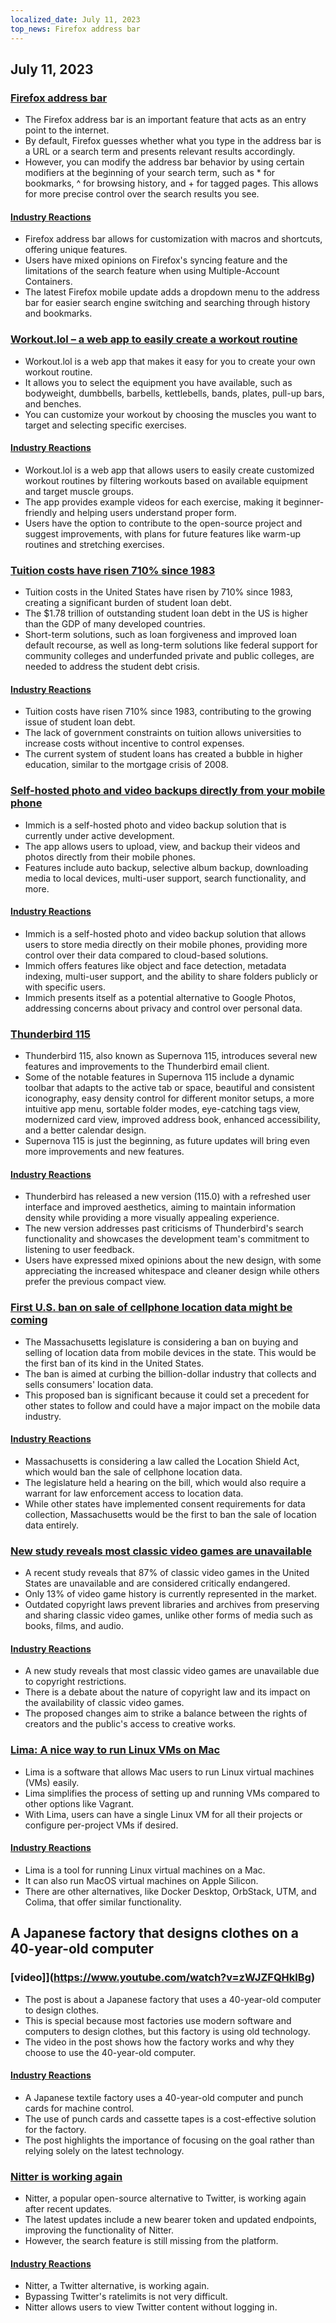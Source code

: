 ```yaml
---
localized_date: July 11, 2023
top_news: Firefox address bar
---
```




<CallToAction />

<Steps>

## July 11, 2023

### [Firefox address bar](https://wiki.tilde.institute/w/firefox-address-bar-tips)

- The Firefox address bar is an important feature that acts as an entry point to the internet.
- By default, Firefox guesses whether what you type in the address bar is a URL or a search term and presents relevant results accordingly.
- However, you can modify the address bar behavior by using certain modifiers at the beginning of your search term, such as \* for bookmarks, ^ for browsing history, and + for tagged pages. This allows for more precise control over the search results you see.

#### [Industry Reactions](http://news.ycombinator.com/item?id=36666116)

- Firefox address bar allows for customization with macros and shortcuts, offering unique features.
- Users have mixed opinions on Firefox's syncing feature and the limitations of the search feature when using Multiple-Account Containers.
- The latest Firefox mobile update adds a dropdown menu to the address bar for easier search engine switching and searching through history and bookmarks.

### [Workout.lol – a web app to easily create a workout routine](https://workout.lol)

- Workout.lol is a web app that makes it easy for you to create your own workout routine.
- It allows you to select the equipment you have available, such as bodyweight, dumbbells, barbells, kettlebells, bands, plates, pull-up bars, and benches.
- You can customize your workout by choosing the muscles you want to target and selecting specific exercises.

#### [Industry Reactions](http://news.ycombinator.com/item?id=36662655)

- Workout.lol is a web app that allows users to easily create customized workout routines by filtering workouts based on available equipment and target muscle groups.
- The app provides example videos for each exercise, making it beginner-friendly and helping users understand proper form.
- Users have the option to contribute to the open-source project and suggest improvements, with plans for future features like warm-up routines and stretching exercises.

### [Tuition costs have risen 710% since 1983](https://statecraft.beehiiv.com/p/student-loan-debt-forgiveness)

- Tuition costs in the United States have risen by 710% since 1983, creating a significant burden of student loan debt.
- The $1.78 trillion of outstanding student loan debt in the US is higher than the GDP of many developed countries.
- Short-term solutions, such as loan forgiveness and improved loan default recourse, as well as long-term solutions like federal support for community colleges and underfunded private and public colleges, are needed to address the student debt crisis.

#### [Industry Reactions](http://news.ycombinator.com/item?id=36669253)

- Tuition costs have risen 710% since 1983, contributing to the growing issue of student loan debt.
- The lack of government constraints on tuition allows universities to increase costs without incentive to control expenses.
- The current system of student loans has created a bubble in higher education, similar to the mortgage crisis of 2008.

### [Self-hosted photo and video backups directly from your mobile phone](https://github.com/immich-app/immich)

- Immich is a self-hosted photo and video backup solution that is currently under active development.
- The app allows users to upload, view, and backup their videos and photos directly from their mobile phones.
- Features include auto backup, selective album backup, downloading media to local devices, multi-user support, search functionality, and more.

#### [Industry Reactions](http://news.ycombinator.com/item?id=36673224)

- Immich is a self-hosted photo and video backup solution that allows users to store media directly on their mobile phones, providing more control over their data compared to cloud-based solutions.
- Immich offers features like object and face detection, metadata indexing, multi-user support, and the ability to share folders publicly or with specific users.
- Immich presents itself as a potential alternative to Google Photos, addressing concerns about privacy and control over personal data.

### [Thunderbird 115](https://www.thunderbird.net/en-US/thunderbird/115.0/whatsnew/)

- Thunderbird 115, also known as Supernova 115, introduces several new features and improvements to the Thunderbird email client.
- Some of the notable features in Supernova 115 include a dynamic toolbar that adapts to the active tab or space, beautiful and consistent iconography, easy density control for different monitor setups, a more intuitive app menu, sortable folder modes, eye-catching tags view, modernized card view, improved address book, enhanced accessibility, and a better calendar design.
- Supernova 115 is just the beginning, as future updates will bring even more improvements and new features.

#### [Industry Reactions](http://news.ycombinator.com/item?id=36664113)

- Thunderbird has released a new version (115.0) with a refreshed user interface and improved aesthetics, aiming to maintain information density while providing a more visually appealing experience.
- The new version addresses past criticisms of Thunderbird's search functionality and showcases the development team's commitment to listening to user feedback.
- Users have expressed mixed opinions about the new design, with some appreciating the increased whitespace and cleaner design while others prefer the previous compact view.

### [First U.S. ban on sale of cellphone location data might be coming](https://www.wsj.com/articles/first-u-s-ban-on-sale-of-cellphone-location-data-might-be-coming-fbe47e53)

- The Massachusetts legislature is considering a ban on buying and selling of location data from mobile devices in the state. This would be the first ban of its kind in the United States.
- The ban is aimed at curbing the billion-dollar industry that collects and sells consumers' location data.
- This proposed ban is significant because it could set a precedent for other states to follow and could have a major impact on the mobile data industry.

#### [Industry Reactions](http://news.ycombinator.com/item?id=36667848)

- Massachusetts is considering a law called the Location Shield Act, which would ban the sale of cellphone location data.
- The legislature held a hearing on the bill, which would also require a warrant for law enforcement access to location data.
- While other states have implemented consent requirements for data collection, Massachusetts would be the first to ban the sale of location data entirely.

### [New study reveals most classic video games are unavailable](https://gamehistory.org/87percent/)

- A recent study reveals that 87% of classic video games in the United States are unavailable and are considered critically endangered.
- Only 13% of video game history is currently represented in the market.
- Outdated copyright laws prevent libraries and archives from preserving and sharing classic video games, unlike other forms of media such as books, films, and audio.

#### [Industry Reactions](http://news.ycombinator.com/item?id=36668472)

- A new study reveals that most classic video games are unavailable due to copyright restrictions.
- There is a debate about the nature of copyright law and its impact on the availability of classic video games.
- The proposed changes aim to strike a balance between the rights of creators and the public's access to creative works.

### [Lima: A nice way to run Linux VMs on Mac](https://jvns.ca/blog/2023/07/10/lima--a-nice-way-to-run-linux-vms-on-mac/)

- Lima is a software that allows Mac users to run Linux virtual machines (VMs) easily.
- Lima simplifies the process of setting up and running VMs compared to other options like Vagrant.
- With Lima, users can have a single Linux VM for all their projects or configure per-project VMs if desired.

#### [Industry Reactions](http://news.ycombinator.com/item?id=36668964)

- Lima is a tool for running Linux virtual machines on a Mac.
- It can also run MacOS virtual machines on Apple Silicon.
- There are other alternatives, like Docker Desktop, OrbStack, UTM, and Colima, that offer similar functionality.

## A Japanese factory that designs clothes on a 40-year-old computer

### [video]](https://www.youtube.com/watch?v=zWJZFQHklBg)

- The post is about a Japanese factory that uses a 40-year-old computer to design clothes.
- This is special because most factories use modern software and computers to design clothes, but this factory is using old technology.
- The video in the post shows how the factory works and why they choose to use the 40-year-old computer.

#### [Industry Reactions](http://news.ycombinator.com/item?id=36662392)

- A Japanese textile factory uses a 40-year-old computer and punch cards for machine control.
- The use of punch cards and cassette tapes is a cost-effective solution for the factory.
- The post highlights the importance of focusing on the goal rather than relying solely on the latest technology.

### [Nitter is working again](https://github.com/zedeus/nitter/pull/927)

- Nitter, a popular open-source alternative to Twitter, is working again after recent updates.
- The latest updates include a new bearer token and updated endpoints, improving the functionality of Nitter.
- However, the search feature is still missing from the platform.

#### [Industry Reactions](http://news.ycombinator.com/item?id=36665406)

- Nitter, a Twitter alternative, is working again.
- Bypassing Twitter's ratelimits is not very difficult.
- Nitter allows users to view Twitter content without logging in.

</Steps>
